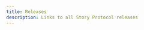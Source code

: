 ```yaml
---
title: Releases
description: Links to all Story Protocol releases
---
```


<CardGroup cols={1}>
  <Card
    title="SDK"
    href="https://github.com/storyprotocol/sdk/releases"
    icon="github"
    iconType="solid"
    arrow={true}
  />
  
  <Card
    title="Deployed Smart Contract Addresses"
    href="/developers/deployed-smart-contracts"
    icon="file-contract"
    iconType="solid"
  />
  
  <Card
    title="Protocol Core"
    href="https://github.com/storyprotocol/protocol-core-v1/releases"
    icon="github"
    iconType="solid"
    arrow={true}
  />
  
  <Card
    title="Protocol Periphery"
    href="https://github.com/storyprotocol/protocol-periphery-v1/releases"
    icon="github"
    iconType="solid"
    arrow={true}
  />
  
  <Card
    title="Story - Consensus Implementation"
    href="https://github.com/piplabs/story/releases"
    icon="github"
    iconType="solid"
    arrow={true}
  />
  
  <Card
    title="Story Geth - Execution Layer Implementation"
    href="https://github.com/piplabs/story-geth/releases"
    icon="github"
    iconType="solid"
    arrow={true}
  />
</CardGroup>
